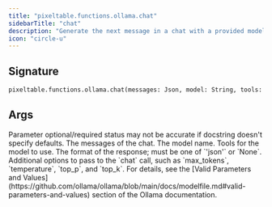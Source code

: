 ```yaml
---
title: "pixeltable.functions.ollama.chat"
sidebarTitle: "chat"
description: "Generate the next message in a chat with a provided model."
icon: "circle-u"
---
```

## Signature

```python
pixeltable.functions.ollama.chat(messages: Json, model: String, tools: Optional[Json], format: Optional[String], options: Optional[Json]) -> Json
```

## Args

<Note>
Parameter optional/required status may not be accurate if docstring doesn't specify defaults.
</Note>

<ParamField path="messages" type="Json" required>
  The messages of the chat.


</ParamField>

<ParamField path="model" type="String" required>
  The model name.


</ParamField>

<ParamField path="tools" type="Optional[Json]" required>
  Tools for the model to use.


</ParamField>

<ParamField path="format" type="Optional[String]" required>
  The format of the response; must be one of `'json'` or `None`.


</ParamField>

<ParamField path="options" type="Optional[Json]" required>
  Additional options to pass to the `chat` call, such as `max_tokens`, `temperature`, `top_p`, and `top_k`. For details, see the [Valid Parameters and Values](https://github.com/ollama/ollama/blob/main/docs/modelfile.md#valid-parameters-and-values) section of the Ollama documentation.


</ParamField>


